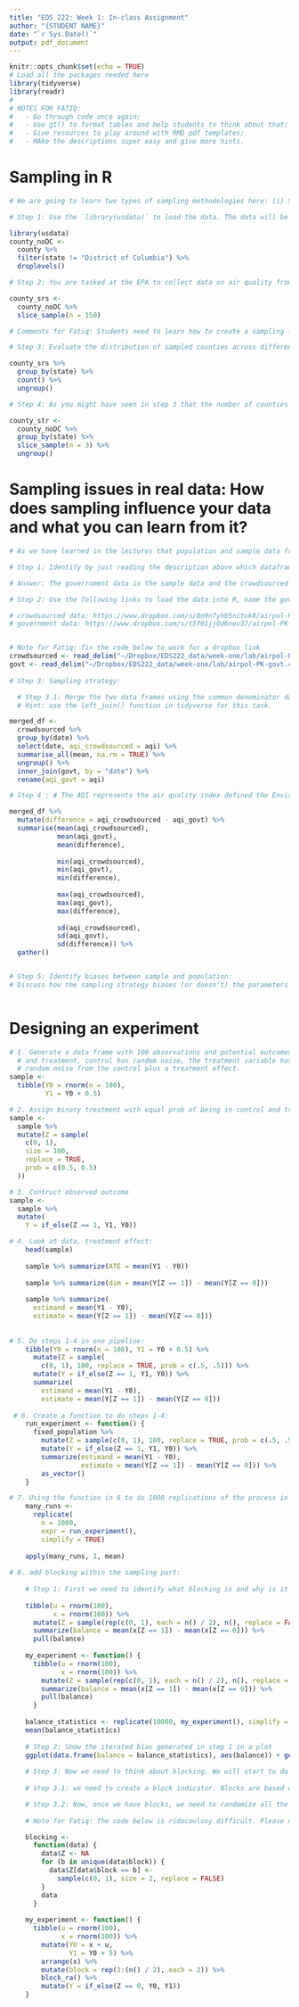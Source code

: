 ```yaml
---
title: "EDS 222: Week 1: In-class Assignment"
author: "{STUDENT NAME}"
date: "`r Sys.Date()`"
output: pdf_document
---
```


```r
knitr::opts_chunk$set(echo = TRUE)
# Load all the packages needed here
library(tidyverse)
library(readr)
# 
# NOTES FOR FATIQ: 
#   - Go through code once again;
#   - Use gt() to format tables and help students to think about that; 
#   - Give resources to play around with RMD pdf templates; 
#   - MAke the descriptions super easy and give more hints. 
```

# Sampling in R

```r
# We are going to learn two types of sampling methodologies here: (i) Simple Random Sampling and; (ii) Stratified Sampling. For this we will make use of the county level data from the usdata package. This data frame contains data from counties in all 50 states plus the District of Columbia. 

# Step 1: Use the `library(usdata)` to load the data. The data will be stored in an object called county. Use the functions `filter()` and `droplevels()` to remove all data from the District of Columbia and store it in a tidy dataframe called `county_noDC`

library(usdata)
county_noDC <- 
  county %>%
  filter(state != "District of Columbia") %>%
  droplevels()

# Step 2: You are tasked at the EPA to collect data on air quality from all 50 states in the US. However, the current president has initiated significant budget cuts in the EPA which only allows them to collect data from 150 of the over 3000 counties in the United States. Use the function `slice_sample()` to select 150 counties that you think can be representative of the US. and store them in a tidy dataframe called `county_srs`

county_srs <- 
  county_noDC %>%
  slice_sample(n = 150)

# Comments for Fatiq: Students need to learn how to create a sampling function and how it works i.e. probabilities etc. Maybe start with sample()? Tidyverse makes life very easy. -_-

# Step 3: Evaluate the distribution of sampled counties across different states in the dataframe `county_srs`. Are the number of sampled counties in each state different? Would you call this a representative sample? 

county_srs %>%
  group_by(state) %>%
  count() %>% 
  ungroup()

# Step 4: As you might have seen in step 3 that the number of counties in each state was different and that makes our sample non-representative of the US (why?). Use the concepts of stratified random sampling learned in class to select equal number of counties in each state. Hint: This code is very similar to how we selected the simple random sample, except that before sampling we first group by state and then sample three observations per group. Store the resulting dataframe as `country_str`

county_str <- 
  county_noDC %>%
  group_by(state) %>%
  slice_sample(n = 3) %>% 
  ungroup()
```


# Sampling issues in real data: How does sampling influence your data and what you can learn from it?

```r
# As we have learned in the lectures that population and sample data frames differ. In this exercise we will look at a case study from the developing world. South Asia has one of the most polluted cities in the world. Pakistan was ranked to contain the second most air pollution in the world in 2020 (IQAIR, 2020). We use data from Pakistan that is generated from a crowd-sourced data source (IQAir) and a public-second data source i.e. Environmental Protection Department, Government of Punjab, Pakistan. The crowsourced data source has data for the years 2018 and 2019 for multiple cities in Pakistan. The government data has data for the years 2018 and 2019 for one city. Morover, the government data has only one observation per day whereas the crowdsourced data has multiple ovservations per day. 

# Step 1: Identify by just reading the description above which dataframe is the sample data and which is the population data. 

# Answer: The goverrnment data is the sample data and the crowdsourced data is the population data. 

# Step 2: Use the following links to load the data into R, name the government data as `govt` and the crowdsourced data as `crowsourced`: 

# crowdsourced data: https://www.dropbox.com/s/8o9n7yhb5nituk8/airpol-PK-crowdsourced.csv?dl=0
# government data: https://www.dropbox.com/s/t5f01jj0d6nev37/airpol-PK-govt.csv?dl=0


# Note for Fatiq: fix the code below to work for a dropbox link
crowdsourced <- read_delim("~/Dropbox/EDS222_data/week-one/lab/airpol-PK-crowdsourced.csv", ";", escape_double = FALSE, trim_ws = TRUE)
govt <- read_delim("~/Dropbox/EDS222_data/week-one/lab/airpol-PK-govt.csv", ";", escape_double = FALSE, trim_ws = TRUE)
  
# Step 3: Sampling strategy: 

  # Step 3.1: Merge the two data frames using the common denominator date and keep the aqi variables both from the sample and the population data
  # Hint: use the left_join() function in tidyverse for this task.

merged_df <- 
  crowdsourced %>% 
  group_by(date) %>% 
  select(date, aqi_crowdsourced = aqi) %>% 
  summarise_all(mean, na.rm = TRUE) %>% 
  ungroup() %>% 
  inner_join(govt, by = "date") %>% 
  rename(aqi_govt = aqi)

# Step 4 : # The AQI represents the air quality index defined the Environmental Protection Agency (details can be found here:       https://www.epa.gov/outdoor-air-quality-data/about-air-data-reports#aqi). Use the variables AQI to calculate mean, min, max and standard deviation for the sample data, population data and the difference between the sample and population data

merged_df %>% 
  mutate(difference = aqi_crowdsourced - aqi_govt) %>% 
  summarise(mean(aqi_crowdsourced), 
            mean(aqi_govt), 
            mean(difference),
            
            min(aqi_crowdsourced), 
            min(aqi_govt), 
            min(difference),
            
            max(aqi_crowdsourced), 
            max(aqi_govt), 
            max(difference),
            
            sd(aqi_crowdsourced), 
            sd(aqi_govt), 
            sd(difference)) %>% 
  gather()


# Step 5: Identify biases between sample and population:
# Discuss how the sampling strategy biases (or doesn’t) the parameters in Step 4 as approximations of population statistics 



```


# Designing an experiment

```r
# 1. Generate a data frame with 100 observations and potential outcomes, control
  # and treatment, control has random noise, the treatment variable has the 
  # random noise from the control plus a treatment effect. 
sample <-
  tibble(Y0 = rnorm(n = 100),
         Y1 = Y0 + 0.5)

# 2. Assign binary treatment with equal prob of being in control and treatment:
sample <-
  sample %>%
  mutate(Z = sample(
    c(0, 1),
    size = 100,
    replace = TRUE,
    prob = c(0.5, 0.5)
  ))

# 3. Contruct observed outcome
sample <-
  sample %>%
  mutate(
    Y = if_else(Z == 1, Y1, Y0))

# 4. Look at data, treatment effect:    
    head(sample)
    
    sample %>% summarize(ATE = mean(Y1 - Y0))
    
    sample %>% summarize(dim = mean(Y[Z == 1]) - mean(Y[Z == 0]))
    
    sample %>% summarize(
      estimand = mean(Y1 - Y0),
      estimate = mean(Y[Z == 1]) - mean(Y[Z == 0]))
    
    
# 5. Do steps 1-4 in one pipeline:
    tibble(Y0 = rnorm(n = 100), Y1 = Y0 + 0.5) %>%
      mutate(Z = sample(
        c(0, 1), 100, replace = TRUE, prob = c(.5, .5))) %>%
      mutate(Y = if_else(Z == 1, Y1, Y0)) %>%
      summarize(
        estimand = mean(Y1 - Y0),
        estimate = mean(Y[Z == 1]) - mean(Y[Z == 0]))
    
 # 6. Create a function to do steps 1-4:    
    run_experiment <- function() {
      fixed_population %>%
        mutate(Z = sample(c(0, 1), 100, replace = TRUE, prob = c(.5, .5))) %>%
        mutate(Y = if_else(Z == 1, Y1, Y0)) %>%
        summarize(estimand = mean(Y1 - Y0),
                  estimate = mean(Y[Z == 1]) - mean(Y[Z == 0])) %>%
        as_vector()
    }

# 7. Using the function in 6 to do 1000 replications of the process in 1-4 and report what you observe about the results:     
    many_runs <-
      replicate(
        n = 1000,
        expr = run_experiment(),
        simplify = TRUE)
    
    apply(many_runs, 1, mean)
    
# 8. add blocking within the sampling part: 
    
    # Step 1: First we need to identify what blocking is and why is it needed. For this we need to see what is the bias that our experiment suffers from due to lack of blocking. To do this, design an experiment, randomize the treatment status and see the bias in the simulated variable. Prove that in over 10,000 iterations this bias is reduced to 0. 
    
    tibble(u = rnorm(100),  
           x = rnorm(100)) %>%  
      mutate(Z = sample(rep(c(0, 1), each = n() / 2), n(), replace = FALSE)) %>% 
      summarize(balance = mean(x[Z == 1]) - mean(x[Z == 0])) %>%
      pull(balance)
    
    my_experiment <- function() {
      tibble(u = rnorm(100),  
             x = rnorm(100)) %>%  
        mutate(Z = sample(rep(c(0, 1), each = n() / 2), n(), replace = FALSE)) %>% 
        summarize(balance = mean(x[Z == 1]) - mean(x[Z == 0])) %>%
        pull(balance)
      }
    
    balance_statistics <- replicate(10000, my_experiment(), simplify = TRUE)
    mean(balance_statistics)
    
    # Step 2: Show the iterated bias generated in step 1 in a plot
    ggplot(data.frame(balance = balance_statistics), aes(balance)) + geom_histogram()
    
    # Step 3: Now we need to think about blocking. We will start to do this by changing the function to use block randomization. For this, first, we should construct blocks. First generate one observed covariate and construct blocks according to that. 
    
    # Step 3.1: we need to create a block indicator. Blocks are based on observed units being similar to each other in the greatest way possible. Make use of the function `arrange()` to sort the data in the order of the observed covariate and then mutate a block indicator where the the data resembles a series where the first two units are in block 1, the second two are in block 2, etc.

    # Step 3.2: Now, once we have blocks, we need to randomize all the units within the blocks where one unit will go to treatment and one will go to control. randomize *within* blocks, exactly one to treatment and one to control. 
    
    # Note for Fatiq: The code below is ridocoulosy difficult. Please make it easier while not using any prepackaged functions. 

    blocking <-
      function(data) {
        data$Z <- NA
        for (b in unique(data$block)) {
          data$Z[data$block == b] <-
            sample(c(0, 1), size = 2, replace = FALSE)
        }
        data
      }
    
    my_experiment <- function() {
      tibble(u = rnorm(100), 
             x = rnorm(100)) %>%  
        mutate(Y0 = x + u,
               Y1 = Y0 + 5) %>%
        arrange(x) %>%
        mutate(block = rep(1:(n() / 2), each = 2)) %>% 
        block_ra() %>%
        mutate(Y = if_else(Z == 0, Y0, Y1))
    }

```
